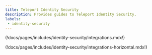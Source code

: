 ```yaml
---
title: Teleport Identity Security
description: Provides guides to Teleport Identity Security.
labels:
 - identity-security
---
```


<DocCardList />

(!docs/pages/includes/identity-security/integrations.mdx!)

(!docs/pages/includes/identity-security/integrations-horizontal.mdx!)